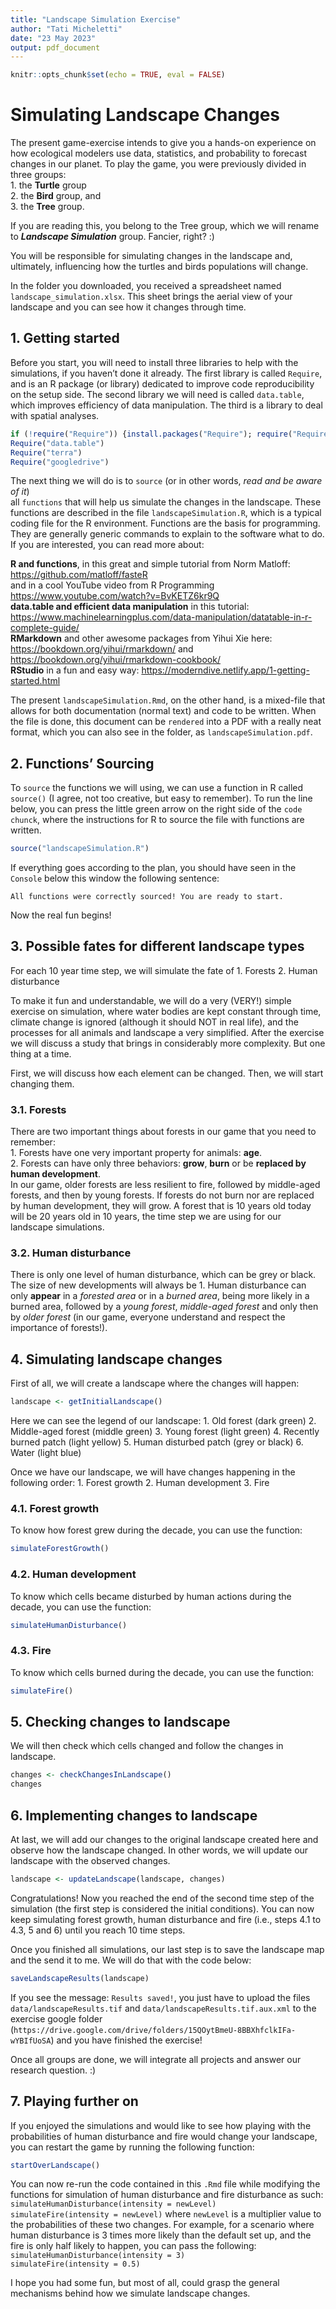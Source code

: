 ```yaml
---
title: "Landscape Simulation Exercise"
author: "Tati Micheletti"
date: "23 May 2023"
output: pdf_document
---
```

```r
knitr::opts_chunk$set(echo = TRUE, eval = FALSE)
```

# Simulating Landscape Changes 

The present game-exercise intends to give you a hands-on experience on how ecological 
modelers use data, statistics, and probability to forecast changes in our planet.
To play the game, you were previously divided in three groups:  
1. the **Turtle** group  
2. the **Bird** group, and    
3. the **Tree** group.  

If you are reading this, you belong to the Tree group, which we will rename 
to **_Landscape Simulation_** group. Fancier, right? :)  

You will be responsible for simulating changes in the landscape and, ultimately, 
influencing how the turtles and birds populations will change.

In the folder you downloaded, you received a spreadsheet named `landscape_simulation.xlsx`. 
This sheet brings the aerial view of your landscape and you can see how it changes through time.

## 1. Getting started  

Before you start, you will need to install three libraries to help with the simulations, 
if you haven't done it already. 
The first library is called `Require`, and is an R package (or library) dedicated 
to improve code reproducibility on the setup side. The second library we will need 
is called `data.table`, which improves efficiency of data manipulation. The third is 
a library to deal with spatial analyses.

```r
if (!require("Require")) {install.packages("Require"); require("Require")}
Require("data.table")
Require("terra")
Require("googledrive")
```

The next thing we will do is to `source` (or in other words, _read and be aware of it_)  
all `functions` that will help us simulate the changes in the landscape. 
These functions are described in the file `landscapeSimulation.R`, 
which is a typical coding file for the R environment. Functions are the basis for 
programming. They are generally generic commands to explain to the software what 
to do. If you are interested, you can read more about:  

**R and functions**, in this great and simple tutorial from Norm Matloff: <https://github.com/matloff/fasteR>  
and in a cool YouTube video from R Programming <https://www.youtube.com/watch?v=BvKETZ6kr9Q>  
**data.table and efficient data manipulation** in this tutorial:   <https://www.machinelearningplus.com/data-manipulation/datatable-in-r-complete-guide/>   
**RMarkdown** and other awesome packages from Yihui Xie here: <https://bookdown.org/yihui/rmarkdown/> and   <https://bookdown.org/yihui/rmarkdown-cookbook/>  
**RStudio** in a fun and easy way: <https://moderndive.netlify.app/1-getting-started.html>  

The present `landscapeSimulation.Rmd`, 
on the other hand, is a mixed-file that allows for both documentation (normal text) and 
code to be written. When the file is done, this document can be `rendered` into 
a PDF with a really neat format, which you can also see in the folder, as 
`landscapeSimulation.pdf`.

## 2. Functions' Sourcing 

To `source` the functions we will using, we can use a 
function in R called `source()` (I agree, not too creative, but easy to remember).
To run the line below, you can press the little green arrow on the right side of 
the `code chunck`, where the instructions for R to source the file with functions 
are written.

```r
source("landscapeSimulation.R")
```

If everything goes according to the plan, you should have seen in the `Console` 
below this window the following sentence:  

`All functions were correctly sourced! You are ready to start.`

Now the real fun begins! 

## 3. Possible fates for different landscape types

For each 10 year time step, we will simulate the fate of 
1. Forests
2. Human disturbance

To make it fun and understandable, we will do a very (VERY!) simple exercise on 
simulation, where water bodies are kept constant through time, climate change is 
ignored (although it should NOT in real life), and the processes for all animals 
and landscape a very simplified. After the exercise we will discuss a study 
that brings in considerably more complexity. But one thing at a time.

First, we will discuss how each element can be changed. Then, we will start 
changing them. 

### 3.1. Forests  

There are two important things about forests in our game that you need to 
remember:  
1. Forests have one very important property for animals: **age**.  
2. Forests can have only three behaviors: **grow**, **burn** or be 
**replaced by human development**.  
In our game, older forests are less resilient to fire, followed by middle-aged  
forests, and then by young forests. If forests do not burn nor are 
replaced by human development, they will grow. A forest that is 10 years old today 
will be 20 years old in 10 years, the time step we are using for our landscape 
simulations.

### 3.2. Human disturbance  

There is only one level of human disturbance, which can be grey or black. 
The size of new developments will always be 1. Human disturbance can only 
**appear** in a *forested area* or in a *burned area*, being more likely in a 
burned area, followed by a *young forest*, *middle-aged forest* and only then 
by *older forest* (in our game, everyone understand and respect the importance 
of forests!).

## 4. Simulating landscape changes  

First of all, we will create a landscape where the changes will happen:  

```r
landscape <- getInitialLandscape()
```

Here we can see the legend of our landscape:
1. Old forest (dark green) 
2. Middle-aged forest (middle green)
3. Young forest (light green)
4. Recently burned patch (light yellow)
5. Human disturbed patch (grey or black)
6. Water (light blue)

Once we have our landscape, we will have changes happening in the following order:
1. Forest growth
2. Human development
3. Fire

### 4.1. Forest growth  

To know how forest grew during the decade, you can use the function:  

```r
simulateForestGrowth()
```

### 4.2. Human development  

To know which cells became disturbed by human actions during the decade, you can use the function:  

```r
simulateHumanDisturbance()
```

### 4.3. Fire  

To know which cells burned during the decade, you can use the function:  

```r
simulateFire()
```

## 5. Checking changes to landscape  

We will then check which cells changed and follow the changes in landscape.  

```r
changes <- checkChangesInLandscape()
changes
```

## 6. Implementing changes to landscape  

At last, we will add our changes to the original landscape created here and 
observe how the landscape changed. In other words, we will update our landscape 
with the observed changes.     

```r
landscape <- updateLandscape(landscape, changes)
```

Congratulations! Now you reached the end of the second time step of the simulation 
(the first step is considered the initial conditions). You can now keep simulating 
forest growth, human disturbance and fire (i.e., steps 4.1 to 4.3, 5 and 6) until you reach 10 time steps.  

Once you finished all simulations, our last step is to save the landscape map 
and the send it to me. We will do that with the code below:  

```r
saveLandscapeResults(landscape)
```

If you see the message: `Results saved!`, you just have to upload the files `data/landscapeResults.tif` and `data/landscapeResults.tif.aux.xml` to the exercise google folder (`https://drive.google.com/drive/folders/15QOytBmeU-8BBXhfclkIFa-wYBIfUoSA`) and 
you have finished the exercise!  

Once all groups are done, we will integrate all projects and answer our 
research question. :)

## 7. Playing further on  

If you enjoyed the simulations and would like to see how playing with the probabilities 
of human disturbance and fire would change your landscape, you can restart the game by running the 
following function:

```r
startOverLandscape()
```

You can now re-run the code contained in this `.Rmd` file while modifying the functions for 
simulation of human disturbance and fire disturbance as such: 
`simulateHumanDisturbance(intensity = newLevel)`  
`simulateFire(intensity = newLevel)`
where `newLevel` is a multiplier value to the probabilities of these two changes. 
For example, for a scenario where human disturbance is 3 times more likely
than the default set up, and the fire is only half likely to happen, you can pass 
the following:
`simulateHumanDisturbance(intensity = 3)`  
`simulateFire(intensity = 0.5)`

I hope you had some fun, but most of all, could grasp the general mechanisms 
behind how we simulate landscape changes.  






